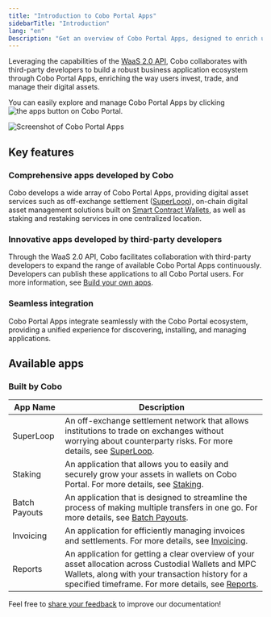 ```yaml
---
title: "Introduction to Cobo Portal Apps"
sidebarTitle: "Introduction"
lang: "en"
Description: "Get an overview of Cobo Portal Apps, designed to enrich user experiences in investing and managing digital assets."
---
```

Leveraging the capabilities of the [WaaS 2.0 API](https://www.cobo.com/developers/v2/guides/overview/introduction), Cobo collaborates with third-party developers to build a robust business application ecosystem through Cobo Portal Apps, enriching the way users invest, trade, and manage their digital assets.

You can easily explore and manage Cobo Portal Apps by clicking <img src="/en/images/common/icon_apps.svg" className="icon" alt="the apps button"></img> on Cobo Portal.

<img src="/en/images/portal-apps/apps-overview.png" className="screenshot_full_screen" alt="Screenshot of Cobo Portal Apps" />

## Key features

### Comprehensive apps developed by Cobo
Cobo develops a wide array of Cobo Portal Apps, providing digital asset services such as off-exchange settlement (<a href="/en/apps/superloop/introduction">SuperLoop</a>), on-chain digital asset management solutions built on [Smart Contract Wallets](/en/portal/smart-contract-wallets), as well as staking and restaking services in one centralized location.

### Innovative apps developed by third-party developers
Through the WaaS 2.0 API, Cobo facilitates collaboration with third-party developers to expand the range of available Cobo Portal Apps continuously. Developers can publish these applications to all Cobo Portal users. For more information, see [Build your own apps](/en/portal/portal-apps/build).

### Seamless integration
Cobo Portal Apps integrate seamlessly with the Cobo Portal ecosystem, providing a unified experience for discovering, installing, and managing applications.

## Available apps

### Built by Cobo

| App Name | Description |
| -------- | ----------- |
| SuperLoop | An off-exchange settlement network that allows institutions to trade on exchanges without worrying about counterparty risks. For more details, see [SuperLoop](/en/apps/superloop/introduction). |
| Staking | An application that allows you to easily and securely grow your assets in wallets on Cobo Portal. For more details, see [Staking](/en/apps/staking/introduction). |
| Batch Payouts | An application that is designed to streamline the process of making multiple transfers in one go. For more details, see [Batch Payouts](/en/apps/batch-payouts/introduction). |
| Invoicing | An application for efficiently managing invoices and settlements. For more details, see [Invoicing](/en/apps/invoicing/introduction). |
| Reports | An application for getting a clear overview of your asset allocation across Custodial Wallets and MPC Wallets, along with your transaction history for a specified timeframe. For more details, see [Reports](/en/apps/reports/introduction). |


<Tip>Feel free to [share your feedback](https://forms.zohopublic.com/cobo/form/DocumentFeedbackForm/formperma/QvLOhxJv1_JMsJ-1dleZ8Itb_7rzN-LtgvsDdxosoVI?referrername=manuals) to improve our documentation!</Tip>